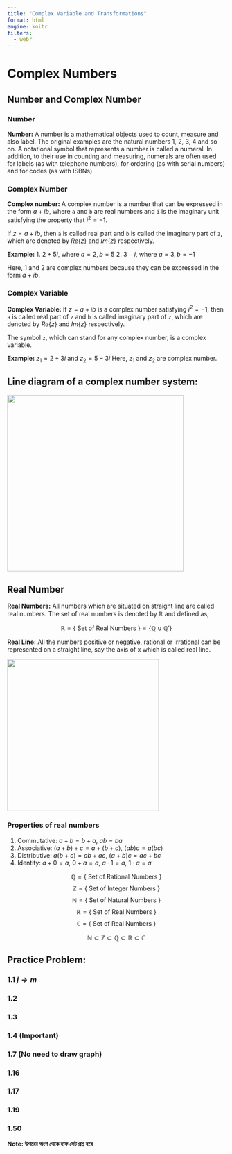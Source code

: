 ```yaml
---
title: "Complex Variable and Transformations"
format: html
engine: knitr
filters:
  - webr
---
```


# Complex Numbers

## Number and Complex Number

### Number

**Number:** A number is a mathematical objects used to count, measure and also label. The original examples are the natural numbers 1, 2, 3, 4 and so on. A notational symbol that represents a number is called a numeral. In addition, to their use in counting and measuring, numerals are often used for labels (as with telephone numbers), for ordering (as with serial numbers) and for codes (as with ISBNs).

### Complex Number

**Complex number:** A complex number is a number that can be expressed in the form $a+ib$, where `a` and `b` are real numbers and `i` is the imaginary unit satisfying the property that $i^2 = -1$.

If $z=a+ib$, then `a` is called real part and `b` is called the imaginary part of `z`, which are denoted by $Re\{z\}$ and $Im\{z\}$ respectively.

**Example:** 1. $2+5i$, where $a=2,b=5$ 2. $3-i$, where $a=3,b=-1$

Here, 1 and 2 are complex numbers because they can be expressed in the form $a+ib$.

### Complex Variable

**Complex Variable:** If $z=a+ib$ is a complex number satisfying $i^2=-1$, then `a` is called real part of `z` and `b` is called imaginary part of `z`, which are denoted by $Re\{z\}$ and $Im\{z\}$ respectively.

The symbol `z`, which can stand for any complex number, is a complex variable.

**Example:** $z_1 = 2+3i$ and $z_2=5-3i$ Here, $z_1$ and $z_2$ are complex number.

## Line diagram of a complex number system:

![](images/clipboard-464886977.png){fig-align="center" width="407"}

## Real Number

**Real Numbers:** All numbers which are situated on straight line are called real numbers. The set of real numbers is denoted by $\mathbb{R}$ and defined as,

$$\mathbb{R} = \{\text{ Set of Real Numbers }\} = \{\mathbb{Q} \cup \mathbb{Q}' \}$$

**Real Line:** All the numbers positive or negative, rational or irrational can be represented on a straight line, say the axis of x which is called real line.

![](images/clipboard-849242267.png){fig-align="center" width="350"}

### Properties of real numbers

1.  Commutative: $a+b = b+a$, $ab = ba$
2.  Associative: $(a+b)+c=a+(b+c)$, $(ab)c=a(bc)$
3.  Distributive: $a(b+c) = ab + ac$, $(a+b)c=ac+bc$
4.  Identity: $a+0=a$, $0+a=a$, $a\cdot1=a$, $1\cdot a = a$

$$\mathbb{Q} = \{\text{ Set of Rational Numbers }\}$$ $$\mathbb{Z} = \{\text{ Set of Integer Numbers }\}$$ $$\mathbb{N} = \{\text{ Set of Natural Numbers }\}$$ $$\mathbb{R} = \{\text{ Set of Real Numbers }\}$$ $$\mathbb{C} = \{\text{ Set of Real Numbers }\}$$

$$\mathbb{N} \subset \mathbb{Z} \subset \mathbb{Q} \subset \mathbb{R}\subset \mathbb{C}$$














## Practice Problem:

### 1.1 $j \to m$

### 1.2 

### 1.3 

### 1.4 (Important)

### 1.7 (No need to draw graph)

### 1.16 

### 1.17

### 1.19

### 1.50

**Note: উপরের অংশ থেকে হাফ সেট প্রশ্ন হবে**
